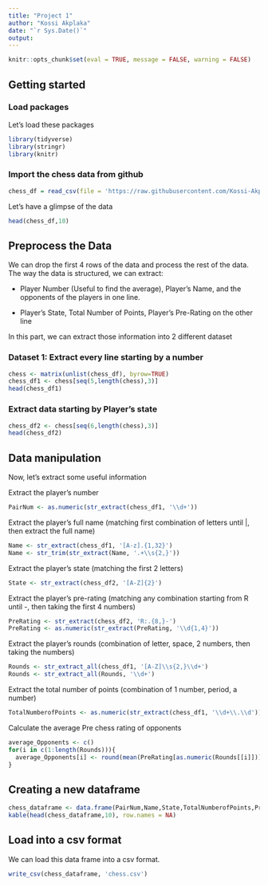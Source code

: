 ---
title: "Project 1"
author: "Kossi Akplaka"
date: "`r Sys.Date()`"
output: 
---

```{r echo = FALSE}
knitr::opts_chunk$set(eval = TRUE, message = FALSE, warning = FALSE)
```


## Getting started
### Load packages
Let's load these packages
```{r load-packages, message=FALSE}
library(tidyverse)
library(stringr)
library(knitr)
```

### Import the chess data from github
```{r warning=FALSE}
chess_df = read_csv(file = 'https://raw.githubusercontent.com/Kossi-Akplaka/Data607-data_acquisition_and_management/main/Project%201/chess.txt', col_names = FALSE)
```

Let's have a glimpse of the data
```{r}
head(chess_df,10)
```
## Preprocess the Data
We can drop the first 4 rows of the data and process the rest of the data. The way the data is structured, we can extract:

- Player Number (Useful to find the average), Player’s Name, and the opponents of the players in one line.

- Player’s State, Total Number of Points, Player’s Pre-Rating on the other line

In this part, we can extract those information into 2 different dataset


### Dataset 1: Extract every line starting by a number
```{r}
chess <- matrix(unlist(chess_df), byrow=TRUE)
chess_df1 <- chess[seq(5,length(chess),3)]
head(chess_df1)
```
### Extract data starting by Player's state
```{r}
chess_df2 <- chess[seq(6,length(chess),3)]
head(chess_df2)
```

## Data manipulation
Now, let's extract some useful information

Extract the player's number
```{r}
PairNum <- as.numeric(str_extract(chess_df1, '\\d+'))
```

Extract the player's full name (matching first combination of letters until |, then extract the full name)
```{r}
Name <- str_extract(chess_df1, '[A-z].{1,32}') 
Name <- str_trim(str_extract(Name, '.+\\s{2,}'))
```

Extract the player's state (matching the first 2 letters)
```{r}
State <- str_extract(chess_df2, '[A-Z]{2}') 
```

Extract the player's pre-rating (matching any combination starting from R until -, then taking the first 4 numbers)
```{r}
PreRating <- str_extract(chess_df2, 'R:.{8,}-')
PreRating <- as.numeric(str_extract(PreRating, '\\d{1,4}'))
```

Extract the player's rounds (combination of letter, space, 2 numbers, then taking the numbers)
```{r warning=FALSE}
Rounds <- str_extract_all(chess_df1, '[A-Z]\\s{2,}\\d+')
Rounds <- str_extract_all(Rounds, '\\d+')
```

Extract the total number of points (combination of 1 number, period, a number)
```{r}
TotalNumberofPoints <- as.numeric(str_extract(chess_df1, '\\d+\\.\\d'))
```

Calculate the average Pre chess rating of opponents
```{r}
average_Opponents <- c()
for(i in c(1:length(Rounds))){
  average_Opponents[i] <- round(mean(PreRating[as.numeric(Rounds[[i]])]),0)
}
```

## Creating a new dataframe 

```{r}
chess_dataframe <- data.frame(PairNum,Name,State,TotalNumberofPoints,PreRating,average_Opponents)
kable(head(chess_dataframe,10), row.names = NA)
```
## Load into a csv format
We can load this data frame into a csv format. 
```{r}
write_csv(chess_dataframe, 'chess.csv')
```

